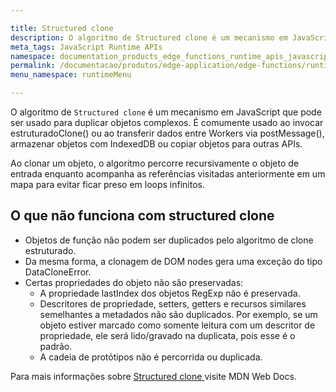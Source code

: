 ```yaml
---

title: Structured clone
description: O algoritmo de Structured clone é um mecanismo em JavaScript que pode ser usado para duplicar objetos complexos. É comumente usado ao invocar estruturadoClone() ou ao transferir dados entre Workers via postMessage(), armazenar objetos com IndexedDB ou copiar objetos para outras APIs.
meta_tags: JavaScript Runtime APIs
namespace: documentation_products_edge_functions_runtime_apis_javascript_structured_clone
permalink: /documentacao/produtos/edge-application/edge-functions/runtime-apis/javascript/structured-clone/
menu_namespace: runtimeMenu

---
```


O algoritmo de `Structured clone` é um mecanismo em JavaScript que pode ser usado para duplicar objetos complexos. É comumente usado ao invocar estruturadoClone() ou ao transferir dados entre Workers via postMessage(), armazenar objetos com IndexedDB ou copiar objetos para outras APIs.

Ao clonar um objeto, o algoritmo percorre recursivamente o objeto de entrada enquanto acompanha as referências visitadas anteriormente em um mapa para evitar ficar preso em loops infinitos.

## O que não funciona com structured clone

- Objetos de função não podem ser duplicados pelo algoritmo de clone estruturado.
- Da mesma forma, a clonagem de DOM nodes gera uma exceção do tipo DataCloneError.
- Certas propriedades do objeto não são preservadas:
  - A propriedade lastIndex dos objetos RegExp não é preservada.
  - Descritores de propriedade, setters, getters e recursos similares semelhantes a metadados não são duplicados. Por exemplo, se um objeto estiver marcado como somente leitura com um descritor de propriedade, ele será lido/gravado na duplicata, pois esse é o padrão.
  - A cadeia de protótipos não é percorrida ou duplicada.

Para mais informações sobre [Structured clone ](https://developer.mozilla.org/en-US/docs/Web/API/Web_Workers_API/Structured_clone_algorithm) visite MDN Web Docs.


